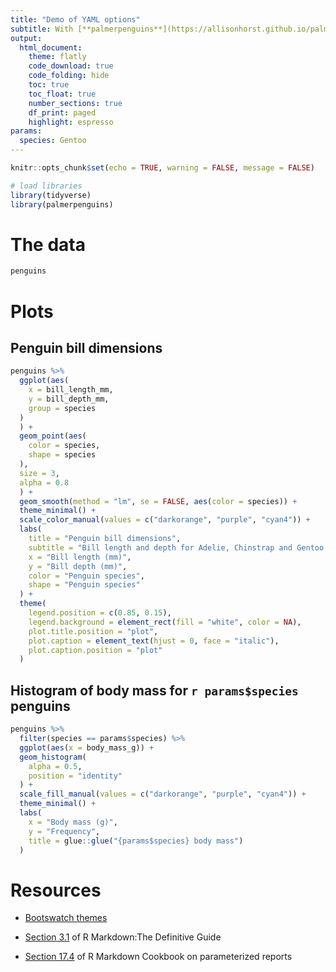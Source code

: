 ```yaml
---
title: "Demo of YAML options"
subtitle: With [**palmerpenguins**](https://allisonhorst.github.io/palmerpenguins/index.html)
output: 
  html_document:
    theme: flatly
    code_download: true
    code_folding: hide
    toc: true
    toc_float: true
    number_sections: true
    df_print: paged
    highlight: espresso
params: 
  species: Gentoo
---
```


```r
knitr::opts_chunk$set(echo = TRUE, warning = FALSE, message = FALSE)
```

```r
# load libraries
library(tidyverse)
library(palmerpenguins)
```

# The data

```r
penguins
```


# Plots 

## Penguin bill dimensions

```r
penguins %>%
  ggplot(aes(
    x = bill_length_mm,
    y = bill_depth_mm,
    group = species
  )
  ) +
  geom_point(aes(
    color = species,
    shape = species
  ),
  size = 3,
  alpha = 0.8
  ) +
  geom_smooth(method = "lm", se = FALSE, aes(color = species)) +
  theme_minimal() +
  scale_color_manual(values = c("darkorange", "purple", "cyan4")) +
  labs(
    title = "Penguin bill dimensions",
    subtitle = "Bill length and depth for Adelie, Chinstrap and Gentoo Penguins at Palmer Station LTER",
    x = "Bill length (mm)",
    y = "Bill depth (mm)",
    color = "Penguin species",
    shape = "Penguin species"
  ) +
  theme(
    legend.position = c(0.85, 0.15),
    legend.background = element_rect(fill = "white", color = NA),
    plot.title.position = "plot",
    plot.caption = element_text(hjust = 0, face = "italic"),
    plot.caption.position = "plot"
  )
```

## Histogram of body mass for `r params$species` penguins

```r
penguins %>%
  filter(species == params$species) %>%
  ggplot(aes(x = body_mass_g)) +
  geom_histogram(
    alpha = 0.5,
    position = "identity"
  ) +
  scale_fill_manual(values = c("darkorange", "purple", "cyan4")) +
  theme_minimal() +
  labs(
    x = "Body mass (g)",
    y = "Frequency",
    title = glue::glue("{params$species} body mass")
  )
```

# Resources 

- [Bootswatch themes](https://bootswatch.com/3/)

- [Section 3.1](https://bookdown.org/yihui/rmarkdown/html-document.html) of R Markdown:The Definitive Guide

- [Section 17.4](https://bookdown.org/yihui/rmarkdown-cookbook/parameterized-reports.html) of R Markdown Cookbook on parameterized reports